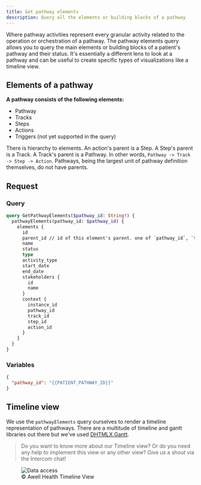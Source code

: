 ```yaml
---
title: Get pathway elements
description: Query all the elements or building blocks of a pathway
---
```


Where pathway activities represent every granular activity related to the operation or orchestration of a pathway. The pathway elements query allows you to query the main elements or building blocks of a patient's pathway and their status. It's essentially a different lens to look at a pathway and can be useful to create specific types of visualizations like a timeline view.

## Elements of a pathway

**A pathway consists of the following elements:**

- Pathway
- Tracks
- Steps
- Actions
- Triggers (not yet supported in the query)

There is hierarchy to elements. An action's parent is a Step. A Step's parent is a Track. A Track's parent is a Pathway. In other words, `Pathway -> Track -> Step -> Action`. Pathways, being the largest unit of pathway definition themselves, do not have parents.
## Request

### Query

```graphql
query GetPathwayElements($pathway_id: String!) {
  pathwayElements(pathway_id: $pathway_id) {
    elements {
      id
      parent_id // id of this element's parent. one of `pathway_id`, `track_id` or `step_id` from the context object below
      name
      status
      type
      activity_type
      start_date
      end_date
      stakeholders {
        id
        name
      }
      context {
        instance_id
        pathway_id
        track_id
        step_id
        action_id
      }
    }
  }
}
```

### Variables

```json
{
  "pathway_id": "{{PATIENT_PATHWAY_ID}}"
}
```

## Timeline view

We use the `pathwayElements` query ourselves to render a timeline representation of pathways. There are a multitude of timeline and gantt libraries out there but we've used [DHTMLX Gantt](https://dhtmlx.com/docs/products/dhtmlxGantt/).

> Do you want to know more about our Timeline view? Or do you need any help to implement this view or any other view? Give us a shout via the Intercom chat!

<figure className="w-full flex flex-col justify-center text-center">
  <img
    src="https://res.cloudinary.com/da7x4rzl4/image/upload/v1651756063/Developer%20portal/timeline_view.png"
    alt="Data access"
    className="w-full mx-auto dark:rounded-lg dark:p-2 dark:bg-white"
  />
  <figcaption className="dark:text-slate-400 pt-1">
    © Awell Health Timeline View
  </figcaption>
</figure>
